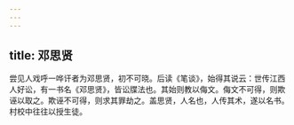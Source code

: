 ```yaml
---
---
---
```

title: 邓思贤
---




尝见人戏呼一哗讦者为邓思贤，初不可晓。后读《笔谈》，始得其说云：世传江西人好讼，有一书名《邓思贤》，皆讼牒法也。其始则教以侮文。侮文不可得，则欺诬以取之。欺诬不可得，则求其罪劫之。盖思贤，人名也，人传其术，遂以名书。村校中往往以授生徒。